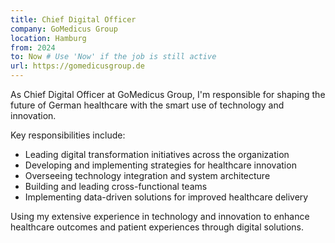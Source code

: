 ```yaml
---
title: Chief Digital Officer
company: GoMedicus Group
location: Hamburg
from: 2024
to: Now # Use 'Now' if the job is still active
url: https://gomedicusgroup.de
---
```


As Chief Digital Officer at GoMedicus Group, I'm responsible for shaping the future of German healthcare with the smart use of technology and innovation.

Key responsibilities include:
- Leading digital transformation initiatives across the organization
- Developing and implementing strategies for healthcare innovation
- Overseeing technology integration and system architecture
- Building and leading cross-functional teams
- Implementing data-driven solutions for improved healthcare delivery

Using my extensive experience in technology and innovation to enhance healthcare outcomes and patient experiences through digital solutions. 